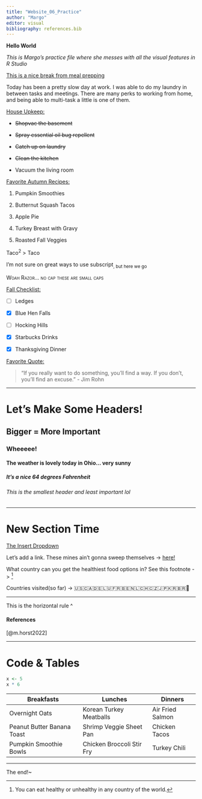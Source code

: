 ```yaml
---
title: "Website_06_Practice"
author: "Margo"
editor: visual
bibliography: references.bib
---
```


**Hello World**

*This is Margo's practice file where she messes with all the visual features in R Studio*

[This is a nice break from meal prepping]{.underline}

<p>Today has been a pretty slow day at work. I was able to do my laundry in between tasks and meetings. There are many perks to working from home, and being able to multi-task a little is one of them.</p>

[House Upkeep:]{.underline}

-   ~~Shopvac the basement~~

-   ~~Spray essential oil bug repellent~~

-   ~~Catch up on laundry~~

-   ~~Clean the kitchen~~

-   Vacuum the living room

[Favorite Autumn Recipes:]{.underline}

1.  Pumpkin Smoothies

2.  Butternut Squash Tacos

3.  Apple Pie

4.  Turkey Breast with Gravy

5.  Roasted Fall Veggies

Taco^2^ \> Taco

I'm not sure on great ways to use subscript~,\ but\ here\ we\ go~

[Woah Razor... no cap these are small caps]{.smallcaps}

[Fall Checklist:]{.underline}

-   [ ] Ledges

-   [x] Blue Hen Falls

-   [ ] Hocking Hills

-   [x] Starbucks Drinks

-   [x] Thanksgiving Dinner

[Favorite Quote:]{.underline}

> "If you really want to do something, you'll find a way. If you don't, you'll find an excuse." - Jim Rohn

------------------------------------------------------------------------

# Let's Make Some Headers!

## Bigger = More Important

### Wheeeee!

#### The weather is lovely today in Ohio... very sunny

##### It's a nice 64 degrees Fahrenheit

###### This is the smallest header and least important lol

------------------------------------------------------------------------

# New Section Time

[The Insert Dropdown]{.underline}

Let's add a link. These mines ain't gonna sweep themselves -\> [here!](https://minesweeperonline.com/)

What country can you get the healthiest food options in? See this footnote -\> [^1]

[^1]: 

    You can eat healthy or unhealthy in any country of the world.

Countries visited(so far) -\> 🇺🇸🇨🇦🇩🇪🇱🇺🇫🇷🇧🇪🇳🇱🇨🇭🇨🇿🇯🇵🇰🇷🇧🇷🏴󠁧󠁢󠁳󠁣󠁴󠁿

------------------------------------------------------------------------

This is the horizontal rule \^

#### References

[@m.horst2022]

------------------------------------------------------------------------

# Code & Tables

``` R
x <- 5
x * 6
```

| Breakfasts                 | Lunches                   | Dinners          |
|----------------------------|---------------------------|------------------|
| Overnight Oats             | Korean Turkey Meatballs   | Air Fried Salmon |
| Peanut Butter Banana Toast | Shrimp Veggie Sheet Pan   | Chicken Tacos    |
| Pumpkin Smoothie Bowls     | Chicken Broccoli Stir Fry | Turkey Chili     |

------------------------------------------------------------------------

The end!\~
